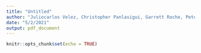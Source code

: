 ```yaml
---
title: "Untitled"
author: "Juliocarlos Velez, Christopher Panlasigui, Garrett Roche, Peter Sheehan"
date: "5/2/2021"
output: pdf_document
---
```


```r
knitr::opts_chunk$set(echo = TRUE)
```

